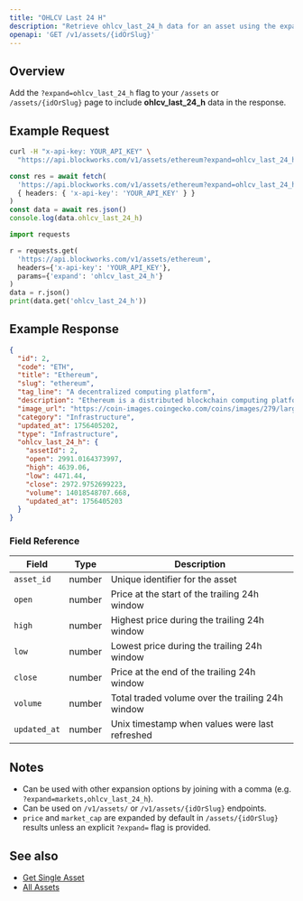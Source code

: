 ```yaml
---
title: "OHLCV Last 24 H"
description: "Retrieve ohlcv_last_24_h data for an asset using the expand parameter"
openapi: 'GET /v1/assets/{idOrSlug}'
---
```


## Overview

Add the `?expand=ohlcv_last_24_h` flag to your `/assets` or `/assets/{idOrSlug}` page to include **ohlcv_last_24_h** data in the response.

## Example Request

<CodeGroup>

```bash cURL
curl -H "x-api-key: YOUR_API_KEY" \
  "https://api.blockworks.com/v1/assets/ethereum?expand=ohlcv_last_24_h"
```

```typescript TypeScript
const res = await fetch(
  'https://api.blockworks.com/v1/assets/ethereum?expand=ohlcv_last_24_h',
  { headers: { 'x-api-key': 'YOUR_API_KEY' } }
)
const data = await res.json()
console.log(data.ohlcv_last_24_h)
```

```python Python
import requests

r = requests.get(
  'https://api.blockworks.com/v1/assets/ethereum',
  headers={'x-api-key': 'YOUR_API_KEY'},
  params={'expand': 'ohlcv_last_24_h'}
)
data = r.json()
print(data.get('ohlcv_last_24_h'))
```

</CodeGroup>

## Example Response

```json
{
  "id": 2,
  "code": "ETH",
  "title": "Ethereum",
  "slug": "ethereum",
  "tag_line": "A decentralized computing platform",
  "description": "Ethereum is a distributed blockchain computing platform for smart contracts and decentralized applications. Its native token is ether (ETH), which primarily serves as a means of payment for transaction fees and as collateral for borrowing specific ERC-20 tokens within the decentralized finance (DeFi) sector.",
  "image_url": "https://coin-images.coingecko.com/coins/images/279/large/ethereum.png?1696501628",
  "category": "Infrastructure",
  "updated_at": 1756405202,
  "type": "Infrastructure",
  "ohlcv_last_24_h": {
    "assetId": 2,
    "open": 2991.0164373997,
    "high": 4639.06,
    "low": 4471.44,
    "close": 2972.9752699223,
    "volume": 14018548707.668,
    "updated_at": 1756405203
  }
}
```

### Field Reference

| Field | Type | Description |
|---|---|---|
| `asset_id` | number | Unique identifier for the asset |
| `open` | number | Price at the start of the trailing 24h window |
| `high` | number | Highest price during the trailing 24h window |
| `low` | number | Lowest price during the trailing 24h window |
| `close` | number | Price at the end of the trailing 24h window |
| `volume` | number | Total traded volume over the trailing 24h window |
| `updated_at` | number | Unix timestamp when values were last refreshed |

## Notes

- Can be used with other expansion options by joining with a comma (e.g. `?expand=markets,ohlcv_last_24_h`).
- Can be used on `/v1/assets/` or `/v1/assets/{idOrSlug}` endpoints.
- `price` and `market_cap` are expanded by default in `/assets/{idOrSlug}` results unless an explicit `?expand=` flag is provided.

## See also

- [Get Single Asset](/api-reference/assets/get-single)
- [All Assets](/api-reference/assets/list)
